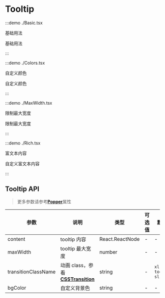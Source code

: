 # Tooltip

:::demo ./Basic.tsx

基础用法

基础用法

:::

:::demo ./Colors.tsx

自定义颜色

自定义颜色

:::

:::demo ./MaxWidth.tsx

限制最大宽度

限制最大宽度

:::

:::demo ./Rich.tsx

富文本内容

自定义富文本内容

:::

## Tooltip API

> 更多参数请参考[**Popper**](/Popper)属性

| 参数 | 说明 | 类型 | 可选值 | 默认值 | 是否必填 |
| --- | --- | --- | --- | --- | --- |
| content | tooltip 内容 | React.ReactNode | - | - | true |
| maxWidth | tooltip 最大宽度 | number | - | - | false |
| transitionClassName | 动画 class，参看[**CSSTransition**](/CSSTransition) | string | - | `xl-tooltip-slide` | false |
| bgColor | 自定义背景色 | string | - | - | false |

